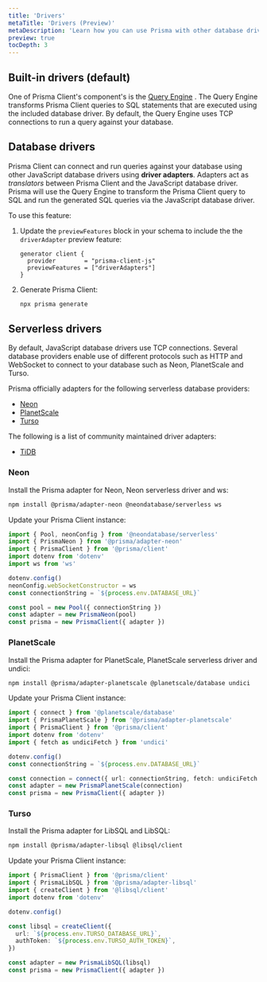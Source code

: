 ```yaml
---
title: 'Drivers'
metaTitle: 'Drivers (Preview)'
metaDescription: 'Learn how you can use Prisma with other database drivers using driver adapters (Preview)'
preview: true
tocDepth: 3
---
```


## Built-in drivers (default)

One of Prisma Client's component's is the [Query Engine](./prisma-engines/query-engine) <span class="concept"></span>. The Query Engine transforms Prisma Client queries to SQL statements that are executed using the included database driver. By default, the Query Engine uses TCP connections to run a query against your database.

<!-- TODO: add image here -->

## Database drivers

Prisma Client can connect and run queries against your database using other JavaScript database drivers using **driver adapters**. Adapters act as _translators_ between Prisma Client and the JavaScript database driver. Prisma will use the Query Engine to transform the Prisma Client query to SQL and run the generated SQL queries via the JavaScript database driver.

To use this feature:

1. Update the `previewFeatures` block in your schema to include the the `driverAdapter` preview feature:

   ```prisma
   generator client {
     provider        = "prisma-client-js"
     previewFeatures = ["driverAdapters"]
   }
   ```

2. Generate Prisma Client:

   ```sh
   npx prisma generate
   ```

## Serverless drivers

By default, JavaScript database drivers use TCP connections. Several database providers enable use of different protocols such as HTTP and WebSocket to connect to your database such as Neon, PlanetScale and Turso.

Prisma officially adapters for the following serverless database providers:

- [Neon](#neon)
- [PlanetScale](#planetscale)
- [Turso](#turso)

The following is a list of community maintained driver adapters:

- [TiDB](https://github.com/tidbcloud/prisma-adapter)

### Neon

Install the Prisma adapter for Neon, Neon serverless driver and ws:

```sh
npm install @prisma/adapter-neon @neondatabase/serverless ws
```

Update your Prisma Client instance:

```ts
import { Pool, neonConfig } from '@neondatabase/serverless'
import { PrismaNeon } from '@prisma/adapter-neon'
import { PrismaClient } from '@prisma/client'
import dotenv from 'dotenv'
import ws from 'ws'

dotenv.config()
neonConfig.webSocketConstructor = ws
const connectionString = `${process.env.DATABASE_URL}`

const pool = new Pool({ connectionString })
const adapter = new PrismaNeon(pool)
const prisma = new PrismaClient({ adapter })
```

<!-- TODO: feedback link -->

### PlanetScale

Install the Prisma adapter for PlanetScale, PlanetScale serverless driver and undici:

```sh
npm install @prisma/adapter-planetscale @planetscale/database undici
```

Update your Prisma Client instance:

```ts
import { connect } from '@planetscale/database'
import { PrismaPlanetScale } from '@prisma/adapter-planetscale'
import { PrismaClient } from '@prisma/client'
import dotenv from 'dotenv'
import { fetch as undiciFetch } from 'undici'

dotenv.config()
const connectionString = `${process.env.DATABASE_URL}`

const connection = connect({ url: connectionString, fetch: undiciFetch })
const adapter = new PrismaPlanetScale(connection)
const prisma = new PrismaClient({ adapter })
```

<!-- TODO: feedback link -->

### Turso

Install the Prisma adapter for LibSQL and LibSQL:

```sh
npm install @prisma/adapter-libsql @libsql/client
```

Update your Prisma Client instance:

```ts
import { PrismaClient } from '@prisma/client'
import { PrismaLibSQL } from '@prisma/adapter-libsql'
import { createClient } from '@libsql/client'
import dotenv from 'dotenv'

dotenv.config()

const libsql = createClient({
  url: `${process.env.TURSO_DATABASE_URL}`,
  authToken: `${process.env.TURSO_AUTH_TOKEN}`,
})

const adapter = new PrismaLibSQL(libsql)
const prisma = new PrismaClient({ adapter })
```

<!-- [Learn sum mo](https://www.prisma.io/blog/prisma-turso-ea-support-rXGd_Tmy3UXX#get-started-with-prisma-and-turso) -->

<!-- TODO: feedback link -->
